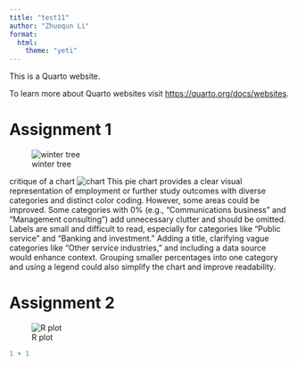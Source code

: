 ---
title: "test11"
author: "Zhuoqun Li"
format: 
  html: 
    theme: "yeti"
---

This is a Quarto website.

To learn more about Quarto websites visit <https://quarto.org/docs/websites>.

# Assignment 1

![winter tree](winter_color_plot.png)

critique of a chart
![chart](chartpic.png)
This pie chart provides a clear visual representation of employment or further study outcomes with diverse categories and distinct color coding. However, some areas could be improved. Some categories with 0% (e.g., “Communications business” and “Management consulting”) add unnecessary clutter and should be omitted. Labels are small and difficult to read, especially for categories like “Public service” and “Banking and investment.” Adding a title, clarifying vague categories like “Other service industries,” and including a data source would enhance context. Grouping smaller percentages into one category and using a legend could also simplify the chart and improve readability.

# Assignment 2

![R plot](Rplot.png)



```{r}
1 + 1
```
